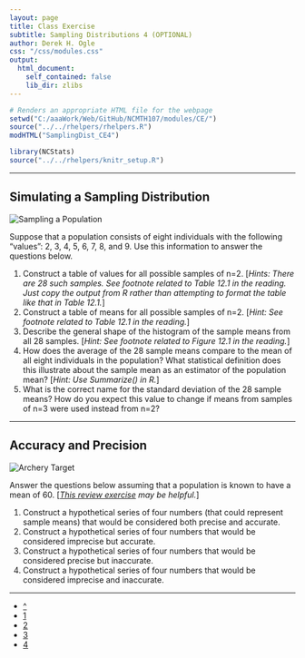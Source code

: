 ```yaml
---
layout: page
title: Class Exercise
subtitle: Sampling Distributions 4 (OPTIONAL)
author: Derek H. Ogle
css: "/css/modules.css"
output:
  html_document:
    self_contained: false
    lib_dir: zlibs
---
```


```r
# Renders an appropriate HTML file for the webpage
setwd("C:/aaaWork/Web/GitHub/NCMTH107/modules/CE/")
source("../../rhelpers/rhelpers.R")
modHTML("SamplingDist_CE4")
```

```r
library(NCStats)
source("../../rhelpers/knitr_setup.R")
```

----

## Simulating a Sampling Distribution
<img src="zimgs/population-sampled.jpg" alt="Sampling a Population" class="img-right">

Suppose that a population consists of eight individuals with the following "values": 2, 3, 4, 5, 6, 7, 8, and 9. Use this information to answer the questions below.

1. Construct a table of values for all possible samples of n=2. [*Hints: There are 28 such samples. See footnote related to Table 12.1 in the reading. Just copy the output from R rather than attempting to format the table like that in Table 12.1.*]
1. Construct a table of means for all possible samples of n=2. [*Hint: See footnote related to Table 12.1 in the reading.*]
1. Describe the general shape of the histogram of the sample means from all 28 samples. [*Hint: See footnote related to Figure 12.1 in the reading.*]
1. How does the average of the 28 sample means compare to the mean of all eight individuals in the population? What statistical definition does this illustrate about the sample mean as an estimator of the population mean? [*Hint: Use Summarize() in R.*]
1. What is the correct name for the standard deviation of the 28 sample means? How do you expect this value to change if means from samples of n=3 were used instead from n=2?

----

## Accuracy and Precision
<img src="zimgs/archery_target.jpg" alt="Archery Target" class="img-right">

Answer the questions below assuming that a population is known to have a mean of 60. [*[This review exercise](SamplingDist_RevEx.html#accuracy-and-precision) may be helpful.*]

1. Construct a hypothetical series of four numbers (that could represent sample means) that would be considered both precise and accurate.
1. Construct a hypothetical series of four numbers that would be considered imprecise but accurate.
1. Construct a hypothetical series of four numbers that would be considered precise but inaccurate.
1. Construct a hypothetical series of four numbers that would be considered imprecise and inaccurate.

----

<div class="text-center">
<ul class="pagination pagination-lg">
  <li><a href="../SamplingDist.html">^</a></li>
  <li><a href="SamplingDist_CE1.html">1</a></li>
  <li><a href="SamplingDist_CE2.html">2</a></li>
  <li><a href="SamplingDist_CE3.html">3</a></li>
  <li class="active"><a href="#">4</a></li>
</ul>
